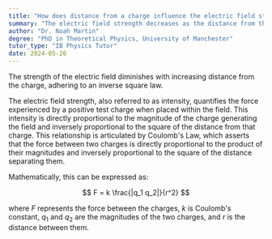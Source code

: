 ```yaml
---
title: "How does distance from a charge influence the electric field strength?"
summary: "The electric field strength decreases as the distance from the charge increases, following an inverse square law."
author: "Dr. Noah Martin"
degree: "PhD in Theoretical Physics, University of Manchester"
tutor_type: "IB Physics Tutor"
date: 2024-05-26
---
```


The strength of the electric field diminishes with increasing distance from the charge, adhering to an inverse square law.

The electric field strength, also referred to as intensity, quantifies the force experienced by a positive test charge when placed within the field. This intensity is directly proportional to the magnitude of the charge generating the field and inversely proportional to the square of the distance from that charge. This relationship is articulated by Coulomb's Law, which asserts that the force between two charges is directly proportional to the product of their magnitudes and inversely proportional to the square of the distance separating them. 

Mathematically, this can be expressed as:

$$ 
F = k \frac{|q_1 q_2|}{r^2} 
$$ 

where $F$ represents the force between the charges, $k$ is Coulomb's constant, $q_1$ and $q_2$ are the magnitudes of the two charges, and $r$ is the distance between them.
    